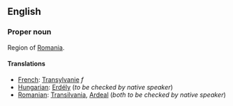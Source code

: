 ==English==

===Proper noun===

Region of [[Romania]].

====Translations====

*[[French]]: [[Transylvanie]] ''f''
*[[Hungarian]]: [[Erdély]] (''to be checked by native speaker'')
*[[Romanian]]: [[Transilvania]], [[Ardeal]] (''both to be checked by native speaker'')